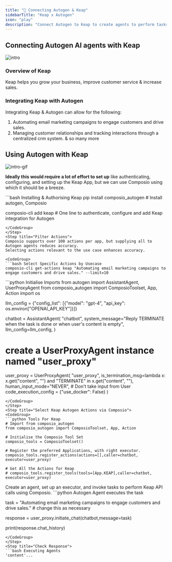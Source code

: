 ```yaml
---
title: "🚀 Connecting Autogen & Keap"
sidebarTitle: "Keap x Autogen"
icon: "play"
description: "Connect Autogen to Keap to create agents to perform tasks using natural language"
---
```


## Connecting Autogen AI agents with Keap
![intro](/media/intro.jpg)

### Overview of Keap

Keap helps you grow your business, improve customer service & increase sales.

### Integrating Keap with Autogen

Integrating Keap & Autogen can allow for the following:

1. Automating email marketing campaigns to engage customers and drive sales.
2. Managing customer relationships and tracking interactions through a centralized crm system.
& so many more

## Using Autogen with Keap
![intro-gif](/media/intro.gif)
<Steps>
<Step title="Setting Up the Environment">

**Ideally this would require a lot of effort to set up** like authenticating, configuring, and setting up the Keap App, but we can use Composio using which it should be a breeze.

<CodeGroup>
```bash Installing & Authorising Keap
pip install composio_autogen # Install autogen, Composio 

composio-cli add keap # One line to authenticate, configure and add Keap integration for Autogen
```
</CodeGroup>
</Step>
<Step title="Filter Actions">
Composio supports over 100 actions per app, but supplying all to Autogen agents reduces accuracy.
Selecting actions relevant to the use case enhances accuracy.

<CodeGroup>
```bash Select Specific Actions by Usecase
composio-cli get-actions keap "Automating email marketing campaigns to engage customers and drive sales." --limit=10
```
</CodeGroup>

</Step>
<Step title="Import Base Packages">

<CodeGroup>
```python Initialise Imports
from autogen import AssistantAgent, UserProxyAgent
from composio_autogen import ComposioToolset, App, Action
import os

llm_config = {"config_list": [{"model": "gpt-4", "api_key": os.environ["OPENAI_API_KEY"]}]}

chatbot = AssistantAgent(
    "chatbot",
    system_message="Reply TERMINATE when the task is done or when user's content is empty",
    llm_config=llm_config,
)

# create a UserProxyAgent instance named "user_proxy"
user_proxy = UserProxyAgent(
    "user_proxy",
    is_termination_msg=lambda x: x.get("content", "") and "TERMINATE" in x.get("content", ""),
    human_input_mode="NEVER", # Don't take input from User
    code_execution_config = {"use_docker": False}
)
```
</CodeGroup>
</Step>
<Step title="Select Keap Autogen Actions via Composio">
<CodeGroup>
```python Tools For Keap
# Import from composio_autogen
from composio_autogen import ComposioToolset, App, Action

# Initialise the Composio Tool Set
composio_tools = ComposioToolset()

# Register the preferred Applications, with right executor. 
composio_tools.register_actions(actions=[],caller=chatbot, executor=user_proxy)

# Get All the Actions for Keap
# composio_tools.register_tools(tools=[App.KEAP],caller=chatbot, executor=user_proxy) 
```
</CodeGroup>
</Step>
<Step title="Execute the Agent">
Create an agent, set up an executor, and invoke tasks to perform Keap API calls using Composio. 
<CodeGroup>
```python Autogen Agent executes the task

task = "Automating email marketing campaigns to engage customers and drive sales." # change this as necessary

response = user_proxy.initiate_chat(chatbot,message=task)

print(response.chat_history)
```
</CodeGroup>
</Step>
<Step title="Check Response">
```bash Executing Agents
'content'...
```
</Step>
</Steps>

